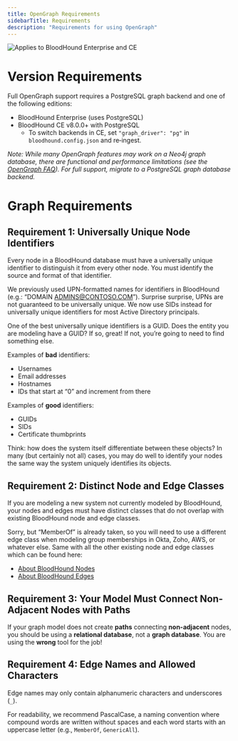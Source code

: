 ```yaml
---
title: OpenGraph Requirements
sidebarTitle: Requirements
description: "Requirements for using OpenGraph"
---
```


<img noZoom src="/assets/enterprise-AND-community-edition-pill-tag.svg" alt="Applies to BloodHound Enterprise and CE"/>

# Version Requirements

Full OpenGraph support requires a PostgreSQL graph backend and one of the following editions:
- BloodHound Enterprise (uses PostgreSQL)
- BloodHound CE v8.0.0+ with PostgreSQL
    - To switch backends in CE, set `"graph_driver": "pg"` in `bloodhound.config.json` and re‑ingest.

_Note: While many OpenGraph features may work on a Neo4j graph database, there are functional and performance limitations (see the [OpenGraph FAQ](/opengraph/faq#why-is-it-taking-so-long-to-ingest-opengraph-data)). For full support, migrate to a PostgreSQL graph database backend._

# Graph Requirements

## Requirement 1: Universally Unique Node Identifiers

Every node in a BloodHound database must have a universally unique identifier to distinguish it from every other node. You must identify the source and format of that identifier.

We previously used UPN-formatted names for identifiers in BloodHound (e.g.: “DOMAIN ADMINS@CONTOSO.COM”). Surprise surprise, UPNs are not guaranteed to be universally unique. We now use SIDs instead for universally unique identifiers for most Active Directory principals.

One of the best universally unique identifiers is a GUID. Does the entity you are modeling have a GUID? If so, great! If not, you’re going to need to find something else.

Examples of **bad** identifiers:

- Usernames
- Email addresses
- Hostnames
- IDs that start at “0” and increment from there

Examples of **good** identifiers:
- GUIDs
- SIDs
- Certificate thumbprints

Think: how does the system itself differentiate between these objects? In many (but certainly not all) cases, you may do well to identify your nodes the same way the system uniquely identifies its objects.

## Requirement 2: Distinct Node and Edge Classes

If you are modeling a new system not currently modeled by BloodHound, your nodes and edges must have distinct classes that do not overlap with existing BloodHound node and edge classes.

Sorry, but “MemberOf” is already taken, so you will need to use a different edge class when modeling group memberships in Okta, Zoho, AWS, or whatever else. Same with all the other existing node and edge classes which can be found here:

- [About BloodHound Nodes](https://bloodhound.specterops.io/resources/nodes/overview)
- [About BloodHound Edges](https://bloodhound.specterops.io/resources/edges/overview)

## Requirement 3: Your Model Must Connect Non-Adjacent Nodes with Paths

If your graph model does not create **paths** connecting **non-adjacent** nodes, you should be using a **relational database**, not a **graph database**. You are using the **wrong** tool for the job!

## Requirement 4: Edge Names and Allowed Characters

Edge names may only contain alphanumeric characters and underscores (`_`).

For readability, we recommend PascalCase, a naming convention where compound words are written without spaces and each word starts with an uppercase letter (e.g., `MemberOf`, `GenericAll`).

